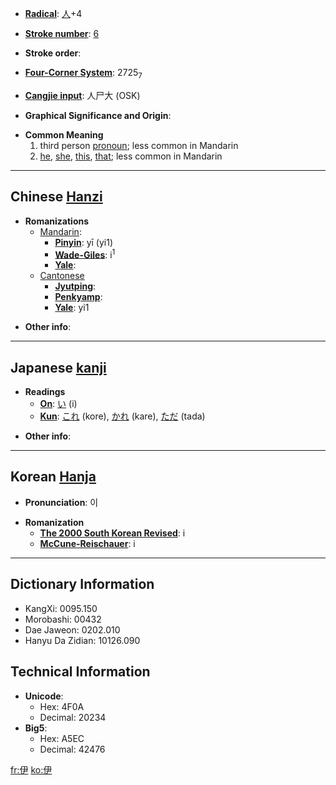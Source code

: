 * '''[[Wiktionary:Chinese radical index| Radical]]''': [[Wiktionary:Chinese radical index 人|人]]+4

* '''[[Wiktionary:Chinese total strokes index|Stroke number]]''': [[Wiktionary:Chinese total strokes index 6|6]]

* '''Stroke order''': 

* '''[[Wiktionary:Chinese four corner index|Four-Corner System]]''': 2725<sub>7</sub>

* '''[[Wiktionary:Chinese Cangjie index|Cangjie input]]''': 人尸大 (OSK)

* '''Graphical Significance and Origin''': 

* '''Common Meaning'''
*#third person [[pronoun]]; less common in Mandarin
*# [[he]], [[she]], [[this]], [[that]]; less common in Mandarin

----

== Chinese [[Hanzi]] ==

* '''Romanizations'''
** [[Mandarin]]:
*** '''[[Pinyin]]''': yī (yi1)
*** '''[[Wade-Giles]]''': i<sup>1</sup>
*** '''[[Yale]]''': 
**[[Cantonese]]
***'''[[Jyutping]]''':
***'''[[Penkyamp]]''': 
***'''[[Yale]]''': yi1

* '''Other info''': 

----

== Japanese [[kanji]] ==

* '''Readings'''
** '''[[On]]''': [[い]] (i)
** '''[[Kun]]''': [[これ]] (kore), [[かれ]] (kare), [[ただ]] (tada)

* '''Other info''':  

----

== Korean [[Hanja]] ==

* '''Pronunciation''': 이

* '''Romanization'''
** '''[[The 2000 South Korean Revised Romanization|The 2000 South Korean Revised]]''': i
** '''[[McCune-Reischauer]]''': i

----

== Dictionary Information ==

* KangXi: 0095.150
* Morobashi: 00432
* Dae Jaweon: 0202.010
* Hanyu Da Zidian: 10126.090

== Technical Information ==

* '''Unicode''':
** Hex: 4F0A
** Decimal: 20234
* '''Big5''':
** Hex: A5EC
** Decimal: 42476

[[fr:伊]]
[[ko:伊]]